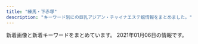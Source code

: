 ```yaml
---
title: "練馬・下赤塚"
description: "キーワード別にの巨乳アジアン・チャイナエステ嬢情報をまとめました。"
---
```


新着画像と新着キーワードをまとめています。
2021年01月06日の情報です。

<DmmAffiliateIns />
<KeywordTable
  shops={
    [
    {
        "name": "\u5348\u5f8c\u306e\u591c",
        "url": "http://mannmaru.xyz/",
        "keywords": {
            "C": 24,
            "D": 16,
            "94": 1,
            "E": 3,
            "86": 17,
            "G": 1
        },
        "station": "\u6210\u5897\u99c5\u5317\u53e3",
        "img_links": [
            "http://mannmaru.xyz/uploads/200930/1-20093009233O42.jpg",
            "http://mannmaru.xyz/style/images/top.png",
            "http://mannmaru.xyz/uploads/201130/1-20113009352G24.jpg",
            "http://mannmaru.xyz/uploads/200908/1-200ZQ304213L.jpg",
            "http://mannmaru.xyz/uploads/201106/1-201106163411121.jpg",
            "http://mannmaru.xyz/uploads/201028/1-20102Q24S0942.jpg",
            "http://mannmaru.xyz/uploads/210105/1-210105124S0643.jpg",
            "http://mannmaru.xyz/style/images/mobile.jpg",
            "http://mannmaru.xyz/uploads/201130/1-20113009354V96.jpg",
            "http://mannmaru.xyz/uploads/201106/1-201106163420503.jpg",
            "http://mannmaru.xyz/uploads/200930/1-200930092325118.jpg",
            "http://mannmaru.xyz/uploads/200808/1-200PQ35300X8.jpg",
            "http://mannmaru.xyz/uploads/201112/1-2011120U32Q21.jpg",
            "http://mannmaru.xyz/uploads/201020/1-2010200TF4347.jpg",
            "http://mannmaru.xyz/style/images/staff_line.png",
            "http://mannmaru.xyz/uploads/201214/1-2012141405532C.jpg",
            "http://mannmaru.xyz/uploads/210105/1-210105124T2148.jpg",
            "http://mannmaru.xyz/style/images/room3.jpg",
            "http://mannmaru.xyz/uploads/201006/1-201006104331a4.jpg",
            "http://mannmaru.xyz/uploads/201111/1-201111132553140.jpg",
            "http://mannmaru.xyz/style/images/girl-z1.jpg",
            "http://mannmaru.xyz/uploads/200908/1-200ZQ30412239.jpg",
            "http://mannmaru.xyz/uploads/200930/1-200930092346129.jpg",
            "http://mannmaru.xyz/uploads/201226/1-20122616061Aa.jpg",
            "http://mannmaru.xyz/style/images/dt.jpg",
            "http://mannmaru.xyz/uploads/200829/1-200R913195W14.jpg",
            "http://mannmaru.xyz/uploads/201020/1-2010200TG3423.jpg",
            "http://mannmaru.xyz/uploads/201214/1-201214140532633.jpg",
            "http://mannmaru.xyz/uploads/201028/1-20102Q24R2Y7.jpg",
            "http://mannmaru.xyz/uploads/201006/1-201006104323245.jpg",
            "http://mannmaru.xyz/uploads/201006/1-201006104306102.jpg",
            "http://mannmaru.xyz/uploads/201020/1-2010200T649248.jpg",
            "http://mannmaru.xyz/uploads/210105/1-210105124QM16.jpg",
            "http://mannmaru.xyz/plus/images/room5.jpg",
            "http://mannmaru.xyz/style/images/bj3.png",
            "http://mannmaru.xyz/uploads/201214/1-201214140544N0.jpg",
            "http://mannmaru.xyz/uploads/201111/1-2011111325441M.jpg",
            "http://mannmaru.xyz/uploads/201026/1-201026095440P8.jpg",
            "http://mannmaru.xyz/uploads/201112/1-2011120U259211.jpg",
            "http://mannmaru.xyz/uploads/201212/1-201212152243942.jpg",
            "http://mannmaru.xyz/uploads/201028/1-20102Q24PXb.jpg",
            "http://mannmaru.xyz/style/images/room2.jpg",
            "http://mannmaru.xyz/style/images/girl-z2.jpg",
            "http://mannmaru.xyz/uploads/201112/1-2011120U33N31.jpg",
            "http://mannmaru.xyz/uploads/201010/1-2010101A4532c.jpg",
            "http://mannmaru.xyz/style/images/end.jpg",
            "http://mannmaru.xyz/uploads/201106/1-2011061633492c.jpg",
            "http://mannmaru.xyz/uploads/200912/1-200912152551K9.jpg",
            "http://mannmaru.xyz/uploads/201130/1-20113009355I62.jpg",
            "http://mannmaru.xyz/uploads/200908/1-200ZQ30400545.jpg",
            "http://mannmaru.xyz/uploads/201111/1-201111132535H6.jpg",
            "http://mannmaru.xyz/style/images/room4.jpg",
            "http://mannmaru.xyz/style/images/room1.jpg"
        ]
    },
    {
        "img_links": [
            "http://tenpo2.iest.info/images/new1.png",
            "http://tenpo2.iest.info/images/room2.jpg",
            "http://tenpo2.iest.info/images/s_pick.png",
            "http://tenpo2.iest.info/images/top.png",
            "http://tenpo2.iest.info/images/room3.jpg",
            "http://tenpo2.iest.info/photos/sites/25/2019/10/2019102807413363.jpg",
            "http://tenpo2.iest.info/images/s_staff.jpg",
            "http://tenpo2.iest.info/photos/sites/25/2019/04/2019042608572293.jpg",
            "http://tenpo2.iest.info/photos/sites/25/2019/07/2019072405051973.jpg",
            "http://tenpo2.iest.info/images/room4.jpg",
            "http://tenpo2.iest.info/images/relax.jpg",
            "http://tenpo2.iest.info/images/s1.jpg",
            "http://tenpo2.iest.info/images/mobile.jpg",
            "http://tenpo2.iest.info/images/s3.jpg",
            "http://tenpo2.iest.info/photos/sites/25/2020/08/2020082020101392.jpg",
            "http://tenpo2.iest.info/images/s_news.png",
            "http://tenpo2.iest.info/images/info.jpg",
            "http://tenpo2.iest.info/photos/sites/25/2019/10/2019102807395780.jpg",
            "http://tenpo2.iest.info/images/room1.jpg",
            "http://tenpo2.iest.info/photos/sites/25/2019/04/2019041206453392.jpg",
            "http://tenpo2.iest.info/photos/sites/25/2019/05/2019052301513957.jpg",
            "http://tenpo2.iest.info/photos/sites/25/2020/08/2020082020111794.jpg",
            "http://tenpo2.iest.info/photos/sites/25/2019/10/2019102807364817.jpg",
            "http://tenpo2.iest.info/photos/sites/25/2019/04/2019042906213045.jpg"
        ],
        "url": "http://tenpo2.iest.info/",
        "keywords": {
            "85": 22,
            "86": 55,
            "C": 11,
            "D": 99,
            "87": 33
        },
        "name": "\u6e29",
        "station": "\u4e0a\u677f\u6a4b\u99c5\u5317\u53e3"
    },
    {
        "img_links": [
            "http://www.seoul.esjp.info/img/change-005.png",
            "http://www.seoul.esjp.info/img/head.png",
            "http://www.seoul.esjp.info/img/nav-005.png",
            "http://www.seoul.esjp.info/files/005.jpg",
            "http://www.seoul.esjp.info/files/006.jpg",
            "http://www.seoul.esjp.info/files/008.jpg",
            "http://www.seoul.esjp.info/files/010.jpg",
            "http://www.seoul.esjp.info/img/main-top01.png",
            "http://www.seoul.esjp.info/img/nav-001.png",
            "http://www.seoul.esjp.info/files/001.jpg",
            "http://www.seoul.esjp.info/img/change-003.png",
            "http://www.seoul.esjp.info/img/nav-003.png",
            "http://www.seoul.esjp.info/img/nav-004.png",
            "http://www.seoul.esjp.info/files/007.jpg",
            "http://www.seoul.esjp.info/img/main-top03.png",
            "http://www.seoul.esjp.info/img/change-002.png",
            "http://www.seoul.esjp.info/files/015.jpg",
            "http://www.seoul.esjp.info/files/012.jpg",
            "http://www.seoul.esjp.info/img/change-004.png",
            "http://www.seoul.esjp.info/files/011.jpg",
            "http://www.seoul.esjp.info/img/recuit.png",
            "http://www.seoul.esjp.info/files/004.jpg",
            "http://www.seoul.esjp.info/img/nav-006.png",
            "http://www.seoul.esjp.info/img/nav-002.png",
            "http://www.seoul.esjp.info/files/003.jpg",
            "http://www.seoul.esjp.info/files/013.jpg",
            "http://www.seoul.esjp.info/img/change-006.png",
            "http://www.seoul.esjp.info/img/foot.png",
            "http://www.seoul.esjp.info/img/change-001.png"
        ],
        "name": "\u7652\u3057\u306e\u90e8\u5c4b",
        "keywords": {
            "D": 4,
            "86": 3,
            "87": 1
        },
        "url": "http://www.seoul.esjp.info/",
        "station": "\u7df4\u99ac\u99c5\u897f\u53e3"
    },
    {
        "img_links": [
            "http://ponfu-massage.work/img/sta43.jpg",
            "http://ponfu-massage.work/img/sta35.jpg",
            "http://ponfu-massage.work/img/sta28.jpg",
            "http://ponfu-massage.work/img/s41.jpg",
            "http://ponfu-massage.work/img/acc5.jpg",
            "http://ponfu-massage.work/img/acc1.jpg",
            "http://ponfu-massage.work/img/st28.jpg",
            "http://ponfu-massage.work/img/st39.jpg",
            "http://ponfu-massage.work/img/botton.jpg",
            "http://ponfu-massage.work/img/sta40.jpg",
            "http://ponfu-massage.work/img/st35.jpg",
            "http://ponfu-massage.work/img/acc10.jpg",
            "http://ponfu-massage.work/img/acc6.jpg",
            "http://ponfu-massage.work/img/s38.jpg",
            "http://ponfu-massage.work/img/s30.jpg",
            "http://ponfu-massage.work/img/sta44.jpg",
            "http://ponfu-massage.work/img/s43.jpg",
            "http://ponfu-massage.work/img/st30.jpg",
            "http://ponfu-massage.work/img/sta41.jpg",
            "http://ponfu-massage.work/img/sta37.jpg",
            "http://ponfu-massage.work/img/sta38.jpg",
            "http://ponfu-massage.work/img/campian.jpg",
            "http://ponfu-massage.work/img/s40.jpg",
            "http://ponfu-massage.work/img/st37.jpg",
            "http://ponfu-massage.work/img/st26.jpg",
            "http://ponfu-massage.work/img/sta26.jpg",
            "http://ponfu-massage.work/img/st18.jpg",
            "http://ponfu-massage.work/img/acc7.jpg",
            "http://ponfu-massage.work/img/st41.jpg",
            "http://ponfu-massage.work/img/sta42.jpg",
            "http://ponfu-massage.work/img/s26.jpg",
            "http://ponfu-massage.work/img/st42.jpg",
            "http://ponfu-massage.work/img/sta39.jpg",
            "http://ponfu-massage.work/img/st40.jpg",
            "http://ponfu-massage.work/img/acc4.jpg",
            "http://ponfu-massage.work/img/st43.jpg",
            "http://ponfu-massage.work/img/acc3.jpg",
            "http://ponfu-massage.work/img/s37.jpg",
            "http://ponfu-massage.work/img/acc2.jpg",
            "http://ponfu-massage.work/img/acc9.jpg",
            "http://ponfu-massage.work/img/s39.jpg",
            "http://ponfu-massage.work/img/s42.jpg",
            "http://ponfu-massage.work/img/sta30.jpg",
            "http://ponfu-massage.work/img/s44.jpg",
            "http://ponfu-massage.work/img/st38.jpg",
            "http://ponfu-massage.work/img/st44.jpg",
            "http://ponfu-massage.work/img/acc8.jpg"
        ],
        "name": "\u30dd\u30f3\u30d5\u30fc",
        "url": "http://ponfu-massage.work/",
        "keywords": {
            "85": 3,
            "C": 22,
            "84": 1,
            "D": 11,
            "89": 1,
            "88": 4,
            "87": 4,
            "F": 1
        },
        "station": "\u7df4\u99ac\u99c5\u897f\u53e3"
    },
    {
        "url": "http://himawari.est-u.com/",
        "img_links": [
            "http://himawari.est-u.com/staff/izumi.jpg",
            "http://himawari.est-u.com/images/index_08.jpg",
            "http://himawari.est-u.com/images/therpist.jpg",
            "http://himawari.est-u.com/images/down.jpg",
            "http://himawari.est-u.com/staff/asuka.jpg",
            "http://himawari.est-u.com/images/index_02.jpg",
            "http://himawari.est-u.com/staff/umi.jpg",
            "http://himawari.est-u.com/images/index_04.jpg",
            "http://himawari.est-u.com/images/a1.jpg",
            "http://himawari.est-u.com/images/a2.jpg",
            "http://himawari.est-u.com/images/index_10.jpg",
            "http://himawari.est-u.com/staff/miyuki.jpg",
            "http://himawari.est-u.com/staff/nami.jpg",
            "http://himawari.est-u.com/images/index2_08.jpg",
            "http://himawari.est-u.com/staff/yuki.jpg",
            "http://himawari.est-u.com/staff/sakura.jpg",
            "http://himawari.est-u.com/staff/eri.jpg"
        ],
        "name": "\u3072\u307e\u308f\u308a",
        "station": "\u7df4\u99ac\u99c5\u5357\u53e3",
        "keywords": {
            "C": 7
        }
    },
    {
        "name": "\u697d\u3005",
        "img_links": [],
        "keywords": {},
        "url": "https://1270791003.wixsite.com/mysite/",
        "station": "\u65b0\u685c\u53f0\u99c5"
    },
    {
        "url": "http://anzu.abnavi.info/",
        "name": "\u59eb",
        "station": "\u6210\u5897\u99c5",
        "keywords": {
            "D": 7,
            "86": 2,
            "87": 3,
            "E": 2,
            "85": 3,
            "83": 1,
            "C": 16
        },
        "img_links": [
            "http://anzu.abnavi.info/images/news_bj3.jpg",
            "http://anzu.abnavi.info/images/room1.jpg",
            "http://anzu.abnavi.info/images/mobile.jpg",
            "http://anzu.abnavi.info/images/top.jpg",
            "http://anzu.abnavi.info/photos/sites/35/2020/10/2020103007061436.jpg",
            "http://anzu.abnavi.info/photos/sites/35/2020/10/2020103006583042.jpg",
            "http://anzu.abnavi.info/photos/sites/35/2020/11/2020111105580517.jpg",
            "http://anzu.abnavi.info/images/s_news.png",
            "http://anzu.abnavi.info/photos/sites/35/2020/10/2020103006583256.jpg",
            "http://anzu.abnavi.info/images/nbj3.jpg",
            "http://anzu.abnavi.info/images/s_staff.jpg",
            "http://anzu.abnavi.info/photos/sites/35/2020/10/2020103006583225.jpg",
            "http://anzu.abnavi.info/images/room4.jpg",
            "http://anzu.abnavi.info/images/end.png",
            "http://anzu.abnavi.info/photos/sites/35/2020/11/2020111701471573.jpg",
            "http://anzu.abnavi.info/photos/sites/35/2020/11/2020110503074787.jpg",
            "http://anzu.abnavi.info/photos/sites/35/2020/10/2020103006583191.jpg",
            "http://anzu.abnavi.info/images/room2.jpg",
            "http://anzu.abnavi.info/images/nbj1.jpg",
            "http://anzu.abnavi.info/photos/sites/35/2020/11/2020110503074285.jpg",
            "http://anzu.abnavi.info/photos/sites/35/2020/11/2020111701471610.jpg",
            "http://anzu.abnavi.info/images/room3.jpg"
        ]
    },
    {
        "img_links": [
            "http://midori-massage.work/img/ss57.jpg",
            "http://midori-massage.work/img/st49.jpg",
            "http://midori-massage.work/img/ss20.jpg",
            "http://midori-massage.work/img/s57.png",
            "http://midori-massage.work/img/ss5.jpg",
            "http://midori-massage.work/img/st53.jpg",
            "http://midori-massage.work/img/ss4.jpg",
            "http://midori-massage.work/img/a3.jpg",
            "http://midori-massage.work/img/ss48.jpg",
            "http://midori-massage.work/img/a1.jpg",
            "http://midori-massage.work/img/ss36.jpg",
            "http://midori-massage.work/img/ss35.jpg",
            "http://midori-massage.work/img/ss31.jpg",
            "http://midori-massage.work/img/ss37.jpg",
            "http://midori-massage.work/img/ss46.jpg",
            "http://midori-massage.work/img/ss52.jpg",
            "http://midori-massage.work/img/s47.png",
            "http://midori-massage.work/img/ss39.jpg",
            "http://midori-massage.work/img/ss40.jpg",
            "http://midori-massage.work/img/st50.jpg",
            "http://midori-massage.work/img/ss44.jpg",
            "http://midori-massage.work/img/st056.jpg",
            "http://midori-massage.work/img/ss28.jpg",
            "http://midori-massage.work/img/ss43.jpg",
            "http://midori-massage.work/img/ss33.jpg",
            "http://midori-massage.work/img/ss18.jpg",
            "http://midori-massage.work/img/s56.png",
            "http://midori-massage.work/img/mo.png",
            "http://midori-massage.work/img/ss15.jpg",
            "http://midori-massage.work/img/ss49.jpg",
            "http://midori-massage.work/img/ss30.jpg",
            "http://midori-massage.work/img/st52.jpg",
            "http://midori-massage.work/img/ss47.jpg",
            "http://midori-massage.work/img/ss1.jpg",
            "http://midori-massage.work/img/ss34.jpg",
            "http://midori-massage.work/img/ss42.jpg",
            "http://midori-massage.work/img/s50.png",
            "http://midori-massage.work/img/ss3.jpg",
            "http://midori-massage.work/img/fla-2.jpg",
            "http://midori-massage.work/img/ss24.jpg",
            "http://midori-massage.work/img/ss45.jpg",
            "http://midori-massage.work/img/st54.jpg",
            "http://midori-massage.work/img/ss53.jpg",
            "http://midori-massage.work/img/ss14.jpg",
            "http://midori-massage.work/img/ss54.jpg",
            "http://midori-massage.work/img/ss51.jpg",
            "http://midori-massage.work/img/ss13.jpg",
            "http://midori-massage.work/img/ss2.jpg",
            "http://midori-massage.work/img/ss10.jpg",
            "http://midori-massage.work/img/s54.png",
            "http://midori-massage.work/img/st55.jpg",
            "http://midori-massage.work/img/ss26.jpg",
            "http://midori-massage.work/img/ss21.jpg",
            "http://midori-massage.work/img/ss23.jpg",
            "http://midori-massage.work/img/ss25.jpg",
            "http://midori-massage.work/img/ss56.jpg",
            "http://midori-massage.work/img/botton.jpg",
            "http://midori-massage.work/img/ss19.jpg",
            "http://midori-massage.work/img/s55.png",
            "http://midori-massage.work/img/ss55.jpg",
            "http://midori-massage.work/img/ss7.jpg",
            "http://midori-massage.work/img/s53.png",
            "http://midori-massage.work/img/ss8.jpg",
            "http://midori-massage.work/img/ss50.jpg",
            "http://midori-massage.work/img/s52.png",
            "http://midori-massage.work/img/ss9.jpg",
            "http://midori-massage.work/img/ss22.jpg",
            "http://midori-massage.work/img/ss32.jpg",
            "http://midori-massage.work/img/ss6.jpg",
            "http://midori-massage.work/img/s49.png",
            "http://midori-massage.work/img/ss17.jpg",
            "http://midori-massage.work/img/ss12.jpg",
            "http://midori-massage.work/img/st56.jpg",
            "http://midori-massage.work/img/st57.jpg",
            "http://midori-massage.work/img/fla-1.jpg",
            "http://midori-massage.work/img/st47.jpg",
            "http://midori-massage.work/img/ss38.jpg",
            "http://midori-massage.work/img/ss29.jpg",
            "http://midori-massage.work/img/a2.jpg",
            "http://midori-massage.work/img/ss16.jpg",
            "http://midori-massage.work/img/ss41.jpg"
        ],
        "station": "\u8981\u753a\u99c55\u756a\u51fa\u53e3",
        "url": "http://midori-massage.work/",
        "keywords": {
            "87": 5,
            "D": 2,
            "89": 1,
            "E": 5,
            "88": 3,
            "C": 16,
            "F": 2
        },
        "name": "\u7dd1"
    },
    {
        "url": "http://c-sakura.work/",
        "name": "\u9577\u4e45*\u3061\u3087\u3046\u304d\u3085\u3046",
        "keywords": {},
        "station": "\u4e0b\u8d64\u585a\u99c5\u5317\u53e3",
        "img_links": [
            "http://c-sakura.work/img/ami1.jpg",
            "http://c-sakura.work/images/tel.jpg",
            "http://c-sakura.work/images/mobile.jpg",
            "http://c-sakura.work/images/int1.png",
            "http://c-sakura.work/images/info.png",
            "http://c-sakura.work/images/int2.png",
            "http://c-sakura.work/images/sys1.png",
            "http://c-sakura.work/img/yuyu1.jpg",
            "http://c-sakura.work/img/yuri1.jpg",
            "http://c-sakura.work/images/3.jpg",
            "http://c-sakura.work/images/head.jpg",
            "http://c-sakura.work/images/news.png",
            "http://c-sakura.work/images/staff_t.jpg",
            "http://c-sakura.work/images/interior_t.jpg",
            "http://c-sakura.work/images/1.jpg",
            "http://c-sakura.work/images/2.jpg",
            "http://c-sakura.work/images/sisu.png"
        ]
    },
    {
        "name": "\u30b7\u30a8\u30b9\u30bf",
        "url": "http://siesta.ests.jp/",
        "station": "\u5927\u6cc9\u5b66\u5712\u99c5\u5317\u53e3",
        "keywords": {
            "85": 8,
            "88": 4,
            "D": 12
        },
        "img_links": [
            "http://siesta.ests.jp/images/acc2.jpg",
            "http://siesta.ests.jp/images/top.png",
            "http://siesta.ests.jp/images/acc4.jpg",
            "http://siesta.ests.jp/images/info.jpg",
            "http://siesta.ests.jp/images/news.jpg",
            "http://siesta.ests.jp/images/acc1.jpg",
            "http://siesta.ests.jp/images/acc3.jpg",
            "http://siesta.ests.jp/images/pick.jpg",
            "http://siesta.ests.jp/photos/sites/39/2020/12/202012231257068.jpg",
            "http://siesta.ests.jp/images/s-recriut.jpg",
            "http://siesta.ests.jp/images/s-staff.jpg",
            "http://siesta.ests.jp/photos/sites/39/2021/01/2021010314234247.jpg",
            "http://siesta.ests.jp/images/mobile1.jpg",
            "http://siesta.ests.jp/photos/sites/39/2020/12/2020122312570515.jpg",
            "http://siesta.ests.jp/photos/sites/39/2020/12/2020122312570854.jpg",
            "http://siesta.ests.jp/images/mobile.jpg"
        ]
    },
    {
        "img_links": [
            "http://es-nerima.biz/wp-content/uploads/2016/10/gallery7.jpg",
            "http://es-nerima.biz/wp-content/themes/template-salon2/images/gallery3.jpg",
            "http://es-nerima.biz/wp-content/uploads/2016/10/g3-250x330.jpg",
            "http://es-nerima.biz/wp-content/themes/template-salon2/images/massage-de_88_31.jpg",
            "http://es-nerima.biz/wp-content/themes/template-salon2/images/gallery1.jpg",
            "http://es-nerima.biz/wp-content/uploads/2016/10/g6-250x330.jpg",
            "http://es-nerima.biz/wp-content/uploads/2016/10/camp-bnr.jpg",
            "http://es-nerima.biz/wp-content/uploads/2016/10/eri.jpg",
            "http://cdn.dino-es.com/images/logo/88x31DinoEs.png",
            "http://es-nerima.biz/wp-content/uploads/2016/10/mika-250x330.jpg",
            "http://es-nerima.biz/wp-content/uploads/2016/10/g1-250x330.jpg",
            "http://es-nerima.biz/wp-content/themes/template-salon2/images/gallery-ttl.png",
            "http://es-nerima.biz/wp-content/uploads/2016/10/gallery8-600x600.jpg",
            "http://es-nerima.biz/wp-content/uploads/2016/10/g4.jpg",
            "http://es-nerima.biz/wp-content/uploads/2016/10/g6.jpg",
            "http://es-nerima.biz/wp-content/uploads/2016/10/mika.jpg",
            "http://es-nerima.biz/wp-content/themes/template-salon2/images/pickup-frame.png",
            "http://es-nerima.biz/wp-content/themes/template-salon2/images/gallery2.jpg",
            "http://es-nerima.biz/wp-content/themes/template-salon2/images/gallery4.jpg",
            "http://es-nerima.biz/wp-content/themes/template-salon2/images/tel.png",
            "http://es-nerima.biz/wp-content/themes/template-salon2/images/pickup-ttl.png",
            "http://es-nerima.biz/wp-content/themes/template-salon2/images/news-ttl.png",
            "http://es-nerima.biz/wp-content/uploads/2016/10/g5-250x330.jpg",
            "http://es-nerima.biz/wp-content/themes/template-salon2/images/slider1.jpg",
            "http://es-nerima.biz/wp-content/uploads/2016/10/gallery5.jpg",
            "http://es-nerima.biz/wp-content/themes/template-salon2/images/camp-bnr.jpg",
            "http://es-nerima.biz/wp-content/uploads/2016/10/gallery1.jpg",
            "http://es-nerima.biz/wp-content/uploads/2016/10/gallery8.jpg",
            "http://es-nerima.biz/wp-content/uploads/2016/10/g3.jpg",
            "http://es-nerima.biz/wp-content/uploads/2016/10/girl-1.jpg",
            "http://es-nerima.biz/wp-content/uploads/2016/10/girl-1-250x330.jpg",
            "http://es-nerima.biz/wp-content/uploads/2016/10/eri-250x330.jpg",
            "http://es-nerima.biz/wp-content/themes/template-salon2/images/newface-ttl.png",
            "http://es-nerima.biz/wp-content/uploads/2016/10/g1.jpg",
            "http://es-nerima.biz/wp-content/uploads/2016/10/g5.jpg",
            "http://es-nerima.biz/wp-content/uploads/2016/10/gallery3.jpg",
            "http://es-nerima.biz/wp-content/uploads/2016/10/gallery2.jpg",
            "http://es-nerima.biz/wp-content/themes/template-salon2/images/magazine.jpg",
            "http://es-nerima.biz/wp-content/uploads/2016/10/g4-250x330.jpg",
            "http://es-nerima.biz/wp-content/uploads/2016/10/gallery6.jpg"
        ],
        "station": "\u7df4\u99ac\u99c5\u5317\u53e3",
        "name": "\u3046\u3089\u3089",
        "url": "http://es-nerima.biz/",
        "keywords": {}
    },
    {
        "station": "\u6771\u6b66\u7df4\u99ac\u99c5\u5317\u53e3",
        "img_links": [
            "http://nymphe-est.biz/images/tit2.jpg",
            "http://nymphe-est.biz/images/spt.png",
            "http://nymphe-est.biz/images/tm.jpg",
            "http://nymphe-est.biz/images/cg02.jpg",
            "http://nymphe-est.biz/images/m1.png",
            "http://nymphe-est.biz/images/tit4.jpg",
            "http://nymphe-est.biz/images/fla.jpg",
            "http://nymphe-est.biz/images/m3.png",
            "http://nymphe-est.biz/images/tit3.jpg",
            "http://nymphe-est.biz/images/m5.png",
            "http://nymphe-est.biz/images/bur.jpg",
            "http://nymphe-est.biz/images/stat.jpg",
            "http://nymphe-est.biz/images/cg01.jpg",
            "http://nymphe-est.biz/images/m4.png",
            "http://nymphe-est.biz/images/stal.jpg",
            "http://nymphe-est.biz/images/no.png",
            "http://nymphe-est.biz/images/tit5.jpg",
            "http://nymphe-est.biz/images/top.png",
            "http://nymphe-est.biz/images/m6.png",
            "http://nymphe-est.biz/images/cg03.jpg",
            "http://nymphe-est.biz/images/accl.jpg",
            "http://nymphe-est.biz/images/m2.png",
            "http://nymphe-est.biz/images/bul.jpg",
            "http://nymphe-est.biz/images/tit6.jpg"
        ],
        "name": "\u59eb\u306e\u3086\u3073\u3055\u304d",
        "keywords": {
            "E": 1,
            "D": 2
        },
        "url": "http://nymphe-est.biz/"
    },
    {
        "url": "http://koukoku.xyz/garden/",
        "station": "\u7df4\u99ac\u99c5",
        "name": "\u591c\u306e\u30ac\u30fc\u30c7\u30f3",
        "keywords": {
            "92": 2,
            "F": 1,
            "C": 1,
            "89": 2,
            "85": 1,
            "87": 1,
            "D": 3,
            "E": 1
        },
        "img_links": [
            "http://koukoku.xyz/garden/css/top04.jpg",
            "http://koukoku.xyz/garden/css/staff/staff001.jpg",
            "http://koukoku.xyz/garden/css/staff/staff06.jpg",
            "http://koukoku.xyz/garden/css/staff/staff003.jpg",
            "http://koukoku.xyz/garden/css/right.jpg",
            "http://koukoku.xyz/garden/css/staff001.jpg",
            "http://koukoku.xyz/garden/css/staff/staff05.jpg",
            "http://koukoku.xyz/garden/css/nav/nav06.png",
            "http://koukoku.xyz/garden/css/staff/staff002.jpg",
            "http://koukoku.xyz/garden/css/nav/nav04.png",
            "http://koukoku.xyz/garden/css/staff/staff05-b.jpg",
            "http://koukoku.xyz/garden/css/top01.jpg",
            "http://koukoku.xyz/garden/css/staff/staff004.jpg",
            "http://koukoku.xyz/garden/css/nav/nav03.png",
            "http://koukoku.xyz/garden/css/staff06.jpg",
            "http://koukoku.xyz/garden/css/nav/nav05.png",
            "http://koukoku.xyz/garden/css/tel.png",
            "http://koukoku.xyz/garden/css/nav/nav02.png",
            "http://koukoku.xyz/garden/css/nav/nav01.png",
            "http://koukoku.xyz/garden/css/staff05.jpg",
            "http://koukoku.xyz/garden/css/staff0002.jpg",
            "http://koukoku.xyz/garden/css/left.jpg"
        ]
    },
    {
        "station": "\u7df4\u99ac\u99c5",
        "name": "\u7518\u3048\u3093\u574a",
        "keywords": {
            "87": 1,
            "89": 3,
            "C": 1,
            "D": 1
        },
        "img_links": [
            "http://amaen.rankuens.com/css/nav/nav02.png",
            "http://amaen.rankuens.com/css/nav/nav01.png",
            "http://amaen.rankuens.com/css/top04.jpg",
            "http://amaen.rankuens.com/css/left.png",
            "http://amaen.rankuens.com/css/staff/staff-002.jpg",
            "http://amaen.rankuens.com/css/nav/nav06.png",
            "http://amaen.rankuens.com/css/staff/staff-001.jpg",
            "http://amaen.rankuens.com/css/right.png",
            "http://amaen.rankuens.com/css/staff/staff-03.jpg",
            "http://amaen.rankuens.com/css/nav/nav03.png",
            "http://amaen.rankuens.com/css/head.jpg",
            "http://amaen.rankuens.com/css/top01.jpg",
            "http://amaen.rankuens.com/css/nav/nav04.png",
            "http://amaen.rankuens.com/css/staff/naiyo01.png",
            "http://amaen.rankuens.com/css/staff/naiyo02.png",
            "http://amaen.rankuens.com/css/staff/staff-04.jpg",
            "http://amaen.rankuens.com/css/nav/nav05.png",
            "http://amaen.rankuens.com/css/top02.jpg"
        ],
        "url": "http://amaen.rankuens.com/"
    },
    {
        "keywords": {
            "88": 22,
            "85": 22,
            "F": 11,
            "87": 11,
            "86": 22,
            "E": 33,
            "D": 66
        },
        "url": "http://margaret.ests.jp/",
        "station": "\u685c\u53f0\u99c5\u5317\u53e3",
        "img_links": [
            "http://margaret.ests.jp/images/room3.jpg",
            "http://margaret.ests.jp/photos/sites/29/2020/08/2020080615352994.jpeg",
            "http://margaret.ests.jp/images/s_pick.jpg",
            "http://margaret.ests.jp/images/s_service.png",
            "http://margaret.ests.jp/images/service1.jpg",
            "http://margaret.ests.jp/photos/sites/29/2020/04/202004102157462.jpeg",
            "http://margaret.ests.jp/images/room2.jpg",
            "http://margaret.ests.jp/images/service2.jpg",
            "http://margaret.ests.jp/images/service3.jpg",
            "http://margaret.ests.jp/images/s_staff.png",
            "http://margaret.ests.jp/photos/sites/29/2020/05/202005281752578.jpg",
            "http://margaret.ests.jp/photos/sites/29/2020/06/202006301829174.jpeg",
            "http://margaret.ests.jp/images/service4.jpg",
            "http://margaret.ests.jp/photos/sites/29/2020/06/2020062814010219.jpeg",
            "http://margaret.ests.jp/images/room4.jpg",
            "http://margaret.ests.jp/images/room1.jpg",
            "http://margaret.ests.jp/images/info.jpg",
            "http://margaret.ests.jp/photos/sites/29/2020/08/2020082222274080.jpeg",
            "http://margaret.ests.jp/photos/sites/29/2020/04/2020040205541033.jpg",
            "http://margaret.ests.jp/photos/sites/29/2020/04/202004081414540.jpg",
            "http://margaret.ests.jp/photos/sites/29/2020/04/2020041014190824.jpg",
            "http://margaret.ests.jp/photos/sites/29/2020/03/2020032709162529.jpg",
            "http://margaret.ests.jp/images/s_news.jpg",
            "http://margaret.ests.jp/images/top.jpg",
            "http://margaret.ests.jp/images/mobile.jpg"
        ],
        "name": "\u30de\u30fc\u30ac\u30ec\u30c3\u30c8"
    },
    {
        "img_links": [
            "http://www.es-kou.link/images/head.jpg",
            "http://www.es-kou.link/images/staff_t.jpg",
            "http://www.es-kou.link/images/int1.png",
            "http://www.es-kou.link/images/b1.jpg",
            "http://www.es-kou.link/images/interior_t.jpg",
            "http://www.es-kou.link/img/mimi1.jpg",
            "http://www.es-kou.link/images/2.jpg",
            "http://www.es-kou.link/images/int2.png",
            "http://www.es-kou.link/images/info.png",
            "http://www.es-kou.link/img/satomi1.jpg",
            "http://www.es-kou.link/images/s1.png",
            "http://www.es-kou.link/images/sys1.jpg",
            "http://www.es-kou.link/images/sys2.jpg",
            "http://www.es-kou.link/images/mobile.jpg",
            "http://www.es-kou.link/images/news.jpg",
            "http://www.es-kou.link/images/1.jpg",
            "http://www.es-kou.link/images/sys3.png",
            "http://www.es-kou.link/images/3.jpg",
            "http://www.es-kou.link/img/nana1.jpg",
            "http://www.es-kou.link/images/b2.jpg"
        ],
        "keywords": {},
        "name": "\u7d05\u6708",
        "station": "\u4e0b\u8d64\u585a\u99c5\u5317\u53e3",
        "url": "http://www.es-kou.link/"
    },
    {
        "img_links": [
            "http://www.e-rakuraku.info/images/top.jpg",
            "http://www.e-rakuraku.info/images/g2.jpg",
            "http://www.e-rakuraku.info/images/nei_03.jpg",
            "http://www.e-rakuraku.info/images/tite-staff.png",
            "http://www.e-rakuraku.info/images/tite-gallery.png",
            "http://www.e-rakuraku.info/images/s2.png",
            "http://www.e-rakuraku.info/images/s1.png",
            "http://www.e-rakuraku.info/images/g3.jpg",
            "http://www.e-rakuraku.info/images/newfacet.png",
            "http://www.e-rakuraku.info/images/tel.png",
            "http://www.e-rakuraku.info/images/g0.jpg",
            "http://www.e-rakuraku.info/images/newt.png",
            "http://www.e-rakuraku.info/images/huiyuan.png",
            "http://www.e-rakuraku.info/images/sr.png",
            "http://www.e-rakuraku.info/images/g5.jpg",
            "http://www.e-rakuraku.info/images/g1.jpg",
            "http://www.e-rakuraku.info/images/g4.jpg",
            "http://www.e-rakuraku.info/images/mobile.png"
        ],
        "url": "http://www.e-rakuraku.info/",
        "keywords": {
            "C": 13
        },
        "station": "\u4e2d\u6751\u6a4b\u99c5",
        "name": "\u697d\u697d"
    },
    {
        "url": "http://www.nerima-rose.com/",
        "name": "ROSE",
        "station": "\u7df4\u99ac\u99c5\u5357\u53e3",
        "keywords": {
            "C": 8
        },
        "img_links": [
            "http://www.nerima-rose.com/images/index-rosa_04.jpg",
            "http://www.nerima-rose.com/images/index-rosa_02.jpg",
            "http://www.nerima-rose.com/images/rosa-pindao_07.jpg",
            "http://www.nerima-rose.com/images/aroma/r1.jpg",
            "http://www.nerima-rose.com/cgi-bin/topics/img/16-1.jpg",
            "http://www.nerima-rose.com/images/rosa-sys_04.jpg",
            "http://www.nerima-rose.com/images/images/sys2018_06.jpg",
            "http://www.nerima-rose.com/images/aroma/r3.jpg",
            "http://www.nerima-rose.com/images/index-rosa_09.jpg",
            "http://www.nerima-rose.com/images/rosa-sys_09a.jpg",
            "http://www.nerima-rose.com/images/staff/16/misaki2.jpg",
            "http://www.nerima-rose.com/images/staff/17/riri.jpg",
            "http://www.nerima-rose.com/images/shop/3/sh1.jpg",
            "http://www.nerima-rose.com/images/shop/4/s1.jpg",
            "http://www.nerima-rose.com/images/images/sys2018_03.jpg",
            "http://www.nerima-rose.com/images/staff/16/aya2.jpg",
            "http://www.nerima-rose.com/images/nav/nav-rec.jpg",
            "http://www.nerima-rose.com/images/staff/17/2/ena.jpg",
            "http://www.nerima-rose.com/images/sys3.jpg",
            "http://www.nerima-rose.com/images/aroma/r2.jpg",
            "http://www.nerima-rose.com/images/staff/16/kaori2.jpg",
            "http://www.nerima-rose.com/images/rosa-pindao_09.jpg",
            "http://www.nerima-rose.com/images/nav/nav-acc.jpg",
            "http://www.nerima-rose.com/images/staff/17/2/kina.jpg",
            "http://www.nerima-rose.com/images/shop/h1.jpg",
            "http://www.nerima-rose.com/images/shop/11.jpg",
            "http://www.nerima-rose.com/images/staff/17/2/nana.png"
        ]
    },
    {
        "url": "http://lachesis.este88.com/",
        "station": "\u5927\u6cc9\u5b66\u5712\u99c5",
        "keywords": {
            "84": 1,
            "93": 1,
            "94": 1,
            "86": 2,
            "D": 4,
            "F": 4,
            "87": 1,
            "G": 2,
            "C": 5,
            "91": 2,
            "95": 1,
            "80": 2,
            "83": 2,
            "88": 2
        },
        "img_links": [
            "https://lachesis.este88.com/gals/arisa1.jpg",
            "http://lachesis.este88.com/gals/mao1.jpg",
            "http://lachesis.este88.com/gals/tumugi2.jpg",
            "https://lachesis.este88.com/gals/miho1.jpg",
            "https://lachesis.este88.com/gals/narumi1.jpg",
            "https://lachesis.este88.com/gals/minami1.jpg",
            "https://lachesis.este88.com/gals/itika1.jpg",
            "http://lachesis.este88.com/gals/aoi1.jpg",
            "https://lachesis.este88.com/gals/maria1.jpg",
            "http://lachesis.este88.com/gals/narumi1.jpg",
            "http://lachesis.este88.com/gals/rinnka1.jpg",
            "http://lachesis.este88.com/gals/asuka1.jpg",
            "http://lachesis.este88.com/gals/tumugi3.jpg",
            "http://lachesis.este88.com/gals/sayaka1.jpg",
            "http://lachesis.este88.com/images/info5.jpg",
            "http://lachesis.este88.com/gals/amina2.jpg",
            "http://lachesis.este88.com/gals/asuka2.jpg",
            "http://lachesis.este88.com/gals/arisa3.jpg",
            "https://lachesis.este88.com/gals/tumugi1.jpg",
            "https://lachesis.este88.com/gals/rinnka1.jpg",
            "http://lachesis.este88.com/gals/miho1.jpg",
            "http://lachesis.este88.com/gals/arisa2.jpg",
            "http://lachesis.este88.com/images/bg_header.jpg",
            "http://lachesis.este88.com/gals/yuu1.jpg",
            "http://lachesis.este88.com/gals/narumi2.jpg",
            "http://lachesis.este88.com/gals/sayaka3.jpg",
            "http://lachesis.este88.com/gals/amina3.jpg",
            "http://lachesis.este88.com/images/bg_header3.jpg",
            "http://lachesis.este88.com/gals/maria1.jpg",
            "http://lachesis.este88.com/gals/miku1.jpg",
            "http://lachesis.este88.com/gals/narumi4.jpg",
            "http://lachesis.este88.com/images/line.jpg",
            "http://lachesis.este88.com/gals/tumugi1.jpg",
            "http://lachesis.este88.com/gals/narumi3.jpg",
            "http://lachesis.este88.com/gals/sayaka2.jpg",
            "https://lachesis.este88.com/gals/aoi1.jpg",
            "http://lachesis.este88.com/gals/yuu4.jpg",
            "http://lachesis.este88.com/gals/rinnka3.jpg",
            "http://lachesis.este88.com/gals/arisa1.jpg",
            "http://lachesis.este88.com/gals/aoi2.jpg",
            "http://lachesis.este88.com/gals/itika3.jpg",
            "http://lachesis.este88.com/gals/yuu2.jpg",
            "http://lachesis.este88.com/gals/itika2.jpg",
            "https://lachesis.este88.com/gals/mao1.jpg",
            "http://lachesis.este88.com/gals/miho2.jpg",
            "http://lachesis.este88.com/gals/minami1.jpg",
            "https://lachesis.este88.com/gals/asuka1.jpg",
            "http://lachesis.este88.com/gals/aoi3.jpg",
            "http://momipara.jp/img/link/momi234.jpg",
            "https://lachesis.este88.com/gals/amina1.jpg",
            "https://lachesis.este88.com/images/bg_header3.jpg",
            "http://lachesis.este88.com/gals/rinnka2.jpg",
            "https://lachesis.este88.com/gals/yuu1.jpg",
            "http://lachesis.este88.com/gals/minami2.jpg",
            "http://lachesis.este88.com/gals/yuu3.jpg",
            "https://lachesis.este88.com/images/bg_header.jpg",
            "http://lachesis.este88.com/gals/miku2.jpg",
            "http://lachesis.este88.com/gals/amina1.jpg",
            "http://lachesis.este88.com/gals/miku3.jpg",
            "http://lachesis.este88.com/images/sysh3bar.png",
            "https://lachesis.este88.com/images/sysh3bar.png",
            "https://lachesis.este88.com/gals/miku1.jpg",
            "http://lachesis.este88.com/gals/miho3.jpg",
            "https://lachesis.este88.com/images/line.jpg",
            "https://lachesis.este88.com/gals/sayaka1.jpg",
            "http://lachesis.este88.com/gals/rinnka4.jpg",
            "http://lachesis.este88.com/gals/mao2.jpg",
            "http://lachesis.este88.com/gals/itika1.jpg",
            "https://lachesis.este88.com/images/info5.jpg"
        ],
        "name": "\u30e9\u30b1\u30b7\u30b9\u5927\u6cc9\u5b66\u5712"
    },
    {
        "station": "\u4e0a\u677f\u6a4b\u99c5\u5317\u53e3",
        "img_links": [
            "http://www.relaxes.info/up/uploads/2017071800271212.jpg",
            "http://www.relaxes.info/up/uploads/20201028211704mm.jpg",
            "http://www.relaxes.info/images/ttl_price.png",
            "http://www.relaxes.info/images/ttl_staff.png",
            "http://www.relaxes.info/images/t2.png",
            "http://www.relaxes.info/images/header_bg.png",
            "http://www.relaxes.info/up/uploads/20180315212810me.jpg",
            "http://www.relaxes.info/images/s1.png",
            "http://www.relaxes.info/images/info.jpg",
            "http://www.relaxes.info/images/t1.png",
            "http://www.relaxes.info/images/rec.png",
            "http://www.relaxes.info/images/price.jpg",
            "http://www.relaxes.info/images/ttl_qj.png"
        ],
        "url": "http://www.relaxes.info/",
        "name": "\u8776",
        "keywords": {}
    },
    {
        "name": "\u30ad\u30e9\u30ad\u30e9",
        "keywords": {
            "E": 5,
            "C": 17,
            "87": 3,
            "89": 2,
            "F": 3,
            "86": 4,
            "D": 1,
            "88": 1
        },
        "station": "\u7df4\u99ac\u99c5\u897f\u53e3",
        "img_links": [
            "http://binrou.net/img/s117.jpg",
            "http://binrou.net/i/img/sta115.jpg",
            "http://binrou.net/i/img/sta111.jpg",
            "http://binrou.net/i/img/sta105.jpg",
            "http://binrou.net/img/sta112.jpg",
            "http://binrou.net/img/st116.jpg",
            "http://binrou.net/img/sta109.jpg",
            "http://binrou.net/img/sta107.jpg",
            "http://binrou.net/img/s114.jpg",
            "http://binrou.net/img/st114.jpg",
            "http://binrou.net/img/st108.jpg",
            "http://binrou.net/i/img/st111.jpg",
            "http://binrou.net/img/s109.jpg",
            "http://binrou.net/i/img/sta94.jpg",
            "http://binrou.net/i/img/sta104.jpg",
            "http://binrou.net/img/s115.jpg",
            "http://binrou.net/i/img/st115.jpg",
            "http://binrou.net/i/img/r1.jpg",
            "http://binrou.net/img/botton.jpg",
            "http://binrou.net/img/sta114.jpg",
            "http://binrou.net/img/fla.jpg",
            "http://binrou.net/img/sta111.jpg",
            "http://binrou.net/i/img/sta92.jpg",
            "http://binrou.net/img/pickup20.jpg",
            "http://binrou.net/img/s108.jpg",
            "http://binrou.net/img/st115.jpg",
            "http://binrou.net/i/img/r3.jpg",
            "http://binrou.net/img/st112.jpg",
            "http://binrou.net/img/acc.jpg",
            "http://binrou.net/i/img/r4.jpg",
            "http://binrou.net/i/img/sta108.jpg",
            "http://binrou.net/i/img/sta117.jpg",
            "http://binrou.net/img/mo.png",
            "http://binrou.net/i/img/sta114.jpg",
            "http://binrou.net/i/img/sta112.jpg",
            "http://binrou.net/img/st111.jpg",
            "http://binrou.net/img/sta117.jpg",
            "http://binrou.net/i/img/sta89.jpg",
            "http://binrou.net/img/sta115.jpg",
            "http://binrou.net/i/img/sta80.jpg",
            "http://binrou.net/img/sta108.jpg",
            "http://binrou.net/img/s111.jpg",
            "http://binrou.net/img/st109.jpg",
            "http://binrou.net/img/st117.jpg",
            "http://binrou.net/img/s112.jpg",
            "http://binrou.net/i/img/acc.jpg",
            "http://binrou.net/img/st107.jpg",
            "http://binrou.net/img/sta116.jpg",
            "http://binrou.net/i/img/sta100.jpg",
            "http://binrou.net/i/img/sta97.jpg",
            "http://binrou.net/i/img/sta88.jpg",
            "http://binrou.net/i/img/sta98.jpg",
            "http://binrou.net/img/s116.jpg",
            "http://binrou.net/i/img/sta116.jpg",
            "http://binrou.net/i/img/sta109.jpg",
            "http://binrou.net/i/img/r2.jpg"
        ],
        "url": "http://binrou.net/"
    },
    {
        "name": "AROMA PLAZA \u30a2\u30ed\u30de\u30d7\u30e9\u30b6",
        "keywords": {
            "C": 4,
            "E": 6,
            "D": 10
        },
        "station": "\u77f3\u795e\u4e95\u516c\u5712\u99c5\u5357\u53e3",
        "img_links": [
            "http://aroma-p.info/wp/wp-content/themes/Butterfly2_ver_1_3/images/room/3.jpg",
            "http://aroma-p.info/wp/wp-content/uploads/2019/01/hsiaojilakla.jpg",
            "http://aroma-p.info/wp/wp-content/themes/Butterfly2_ver_1_3/event/top-img01.png",
            "http://aroma-p.info/wp/wp-content/themes/Butterfly2_ver_1_3/images/room/4.jpg",
            "http://aroma-p.info/wp/wp-content/uploads/2020/11/iouyghsa.jpg",
            "http://aroma-p.info/wp/wp-content/themes/Butterfly2_ver_1_3/images/room/6.jpg",
            "http://aroma-p.info/wp/wp-content/themes/Butterfly2_ver_1_3/images/room/5.jpg",
            "http://aroma-p.info/wp/wp-content/uploads/2020/07/aws4e5drft1.jpg",
            "http://aroma-p.info/wp/wp-content/themes/Butterfly2_ver_1_3/images/room/2.jpg",
            "http://aroma-p.info/wp/wp-content/themes/Butterfly2_ver_1_3/images/tel.png",
            "http://aroma-p.info/wp/wp-content/uploads/2020/10/198765rsa.jpg",
            "http://aroma-p.info/wp/wp-content/themes/Butterfly2_ver_1_3/images/call.png",
            "http://aroma-p.info/wp/wp-content/uploads/2018/06/hiusasalklksaa.jpg",
            "http://aroma-p.info/wp/wp-content/themes/Butterfly2_ver_1_3/event/top-img09.png",
            "http://aroma-p.info/wp/wp-content/uploads/2019/07/darstyfauya.jpg",
            "http://aroma-p.info/wp/wp-content/uploads/2019/12/sayugihojka.jpg",
            "http://aroma-p.info/wp/wp-content/uploads/2019/11/asashiojpka.jpg",
            "http://aroma-p.info/wp/wp-content/uploads/2020/09/78654a1.jpg",
            "http://aroma-p.info/wp/wp-content/uploads/2019/07/faytusgiahojpk.jpg",
            "http://aroma-p.info/wp/wp-content/themes/Butterfly2_ver_1_3/event/top-img021.png",
            "http://aroma-p.info/wp/wp-content/themes/Butterfly2_ver_1_3/images/room/1.jpg"
        ],
        "url": "http://aroma-p.info/"
    },
    {
        "keywords": {},
        "station": "\u4e0b\u8d64\u585a\u99c5\u5317\u53e3",
        "name": "\u83ef\uff5e\u306f\u306a\uff5e",
        "img_links": [
            "http://www.hanaest.net/images/header_bg.png",
            "http://www.hanaest.net/up/uploads/20171005214644212.jpg",
            "http://www.hanaest.net/images/ttl_qj.png",
            "http://www.hanaest.net/images/r2.jpg",
            "http://www.hanaest.net/images/r1.jpg",
            "http://www.hanaest.net/up/uploads/20161009222712tomo.jpg",
            "http://www.hanaest.net/images/news.png",
            "http://www.hanaest.net/up/uploads/20170621202142mimi.jpg",
            "http://www.hanaest.net/images/ttl_price.png",
            "http://www.hanaest.net/images/s2.jpg",
            "http://www.hanaest.net/images/ttl_staff.png",
            "http://www.hanaest.net/up/uploads/20171017081729nana.jpg",
            "http://www.hanaest.net/up/uploads/20161128220158nao.jpg",
            "http://www.hanaest.net/images/qj.png"
        ],
        "url": "http://www.hanaest.net/"
    },
    {
        "url": "http://www.es-yas.click/",
        "station": "\u4e2d\u6751\u6a4b\u99c5\u5357\u53e3",
        "name": "\u30b9\u30a6\u30a3\u30fc\u30c8",
        "img_links": [
            "http://www.es-yas.click/images/1.jpg",
            "http://www.es-yas.click/images/newface.png",
            "http://www.es-yas.click/images/int2.png",
            "http://www.es-yas.click/images/tel.jpg",
            "http://www.es-yas.click/images/ac1.png",
            "http://www.es-yas.click/img/risa1.jpg",
            "http://www.es-yas.click/images/mobile.jpg",
            "http://www.es-yas.click/images/3.jpg",
            "http://www.es-yas.click/images/news.jpg",
            "http://www.es-yas.click/images/int1.png",
            "http://www.es-yas.click/img/sayuri1.jpg",
            "http://www.es-yas.click/images/info.png",
            "http://www.es-yas.click/images/sys2.png",
            "http://www.es-yas.click/images/head.jpg",
            "http://www.es-yas.click/images/s1.png",
            "http://www.es-yas.click/img/aya1.jpg",
            "http://www.es-yas.click/images/sys1.png",
            "http://www.es-yas.click/images/sirase.jpg",
            "http://www.es-yas.click/images/staff_t.jpg",
            "http://www.es-yas.click/images/interior_t.jpg",
            "http://www.es-yas.click/images/2.jpg"
        ],
        "keywords": {}
    },
    {
        "station": "\u7df4\u99ac\u99c5\u897f\u53e3",
        "img_links": [
            "http://sh-dafei.work/templets/default/pc/picture/s_news.png",
            "http://sh-dafei.work/uploads/201002/1-201002144Z11V.jpg",
            "http://sh-dafei.work/uploads/190809/1-1ZP9125I01S.jpg",
            "http://sh-dafei.work/uploads/181206/1-1Q2061250494E.jpg",
            "http://sh-dafei.work/uploads/allimg/180612/1-1P612160305350.jpg",
            "http://sh-dafei.work/uploads/181207/1-1Q20G35320X0.png",
            "http://sh-dafei.work/uploads/200117/1-20011G614144B.jpg",
            "http://sh-dafei.work/uploads/180612/1-1P612160029349.jpg",
            "http://sh-dafei.work/uploads/190130/1-1Z130162635508.jpg",
            "http://sh-dafei.work/uploads/171031/1-1G0311G531445.jpg",
            "http://sh-dafei.work/uploads/181206/1-1Q2061249563O.jpg",
            "http://sh-dafei.work/uploads/181207/1-1Q20G40K63R.jpg",
            "http://sh-dafei.work/templets/default/pc/picture/s_pick.png",
            "http://sh-dafei.work/uploads/171031/1-1G0311G556445.jpg",
            "http://sh-dafei.work/uploads/191115/1-191115132040J2.jpg",
            "http://sh-dafei.work/uploads/181206/1-1Q2061253211D.jpg",
            "http://sh-dafei.work/uploads/201113/1-20111314213cQ.jpg",
            "http://sh-dafei.work/uploads/200612/1-200612154534W8.jpg",
            "http://sh-dafei.work/templets/default/pc/picture/end1.jpg",
            "http://sh-dafei.work/uploads/171031/1-1G0311G505933.jpg",
            "http://sh-dafei.work/uploads/190924/1-1Z924151334121.jpg",
            "http://sh-dafei.work/uploads/181206/1-1Q206125154224.jpg",
            "http://sh-dafei.work/uploads/180612/1-1P6121601061c.jpg",
            "http://sh-dafei.work/uploads/190301/1-1Z30116320A41.jpg",
            "http://sh-dafei.work/templets/default/pc/picture/staffs.png",
            "http://sh-dafei.work/uploads/181214/1-1Q214154222511.jpg",
            "http://sh-dafei.work/uploads/171031/1-1G0311G4095M.jpg",
            "http://sh-dafei.work/templets/default/pc/picture/s_staff.png",
            "http://sh-dafei.work/uploads/171031/1-1G0311G344914.jpg",
            "http://sh-dafei.work/uploads/190329/1-1Z329151011c7.jpg",
            "http://sh-dafei.work/uploads/180227/1-1P22G40S5448.jpg",
            "http://sh-dafei.work/templets/default/pc/picture/face.png"
        ],
        "name": "\u5927\u5983",
        "url": "http://sh-dafei.work/",
        "keywords": {}
    },
    {
        "name": "\u30d0\u30d3",
        "img_links": [
            "http://giuytor.xyz/uploads/201027/1-20102G24422144.jpg",
            "http://giuytor.xyz/webstyle/line2.png",
            "http://giuytor.xyz/uploads/201027/1-20102G24601461.jpg",
            "http://giuytor.xyz/webstyle/sign.png",
            "http://giuytor.xyz/uploads/201027/1-20102G24150649.jpg",
            "http://giuytor.xyz/webstyle/line4.png",
            "http://giuytor.xyz/webstyle/line5.png",
            "http://giuytor.xyz/webstyle/call.jpg",
            "http://giuytor.xyz/uploads/201210/1-2012101602095L.jpg",
            "http://giuytor.xyz/uploads/201026/1-201026164952248.jpg",
            "http://giuytor.xyz/webstyle/call(1).jpg",
            "http://giuytor.xyz/uploads/201026/1-2010261A21I03.jpg",
            "http://giuytor.xyz/webstyle/sign(1).png",
            "http://giuytor.xyz/uploads/201027/1-20102G24336356.jpg",
            "http://giuytor.xyz/webstyle/line3.png",
            "http://giuytor.xyz/webstyle/mobile_01.png",
            "http://giuytor.xyz/uploads/201112/1-20111210002S57.jpg",
            "http://giuytor.xyz/webstyle/line1.png",
            "http://giuytor.xyz/uploads/201030/1-201030101635910.jpg",
            "http://giuytor.xyz/uploads/201210/1-201210163253163.jpg",
            "http://giuytor.xyz/webstyle/mobile_02.png",
            "http://giuytor.xyz/uploads/201026/1-2010261A409633.jpg",
            "http://giuytor.xyz/webstyle/notice.png",
            "http://giuytor.xyz/uploads/201027/1-20102G24525a5.jpg",
            "http://giuytor.xyz/webstyle/line6.png",
            "http://giuytor.xyz/uploads/201027/1-20102G2423W16.jpg",
            "http://giuytor.xyz/webstyle/sign(2).png"
        ],
        "url": "http://giuytor.xyz/",
        "keywords": {
            "\u4e73": 5
        },
        "station": "\u7df4\u99ac\u99c5A1\u51fa\u53e3"
    },
    {
        "keywords": {
            "86": 3,
            "84": 1,
            "87": 4,
            "85": 1,
            "D": 7,
            "C": 2
        },
        "station": "\u3068\u304d\u308f\u53f0\u99c5\u5357\u53e3",
        "name": "\u59ff\u7f8e",
        "img_links": [
            "http://www.sugatabi.mesthe.com/files/001.jpg",
            "http://www.sugatabi.mesthe.com/files/005-02.jpg",
            "http://www.sugatabi.mesthe.com/images/mobile.jpg",
            "http://www.sugatabi.mesthe.com/files/009-02.jpg",
            "http://www.sugatabi.mesthe.com/files/005.jpg",
            "http://www.sugatabi.mesthe.com/files/006-02.jpg",
            "http://www.sugatabi.mesthe.com/files/009.jpg",
            "http://www.sugatabi.mesthe.com/images/bj3.png",
            "http://www.sugatabi.mesthe.com/files/004-02.jpg",
            "http://www.sugatabi.mesthe.com/images/top.jpg",
            "http://www.sugatabi.mesthe.com/files/008.jpg",
            "http://www.sugatabi.mesthe.com/images/shop/shop04.jpg",
            "http://www.sugatabi.mesthe.com/images/girl-z2.jpg",
            "http://www.sugatabi.mesthe.com/images/shop/shop01.jpg",
            "http://www.sugatabi.mesthe.com/images/link_line.png",
            "http://www.sugatabi.mesthe.com/images/staff_line.png",
            "http://www.sugatabi.mesthe.com/files/001-02.jpg",
            "http://www.sugatabi.mesthe.com/files/002-02.jpg",
            "http://www.sugatabi.mesthe.com/files/003.jpg",
            "http://www.sugatabi.mesthe.com/files/003-02.jpg",
            "http://www.sugatabi.mesthe.com/files/010.jpg",
            "http://www.sugatabi.mesthe.com/files/002.jpg",
            "http://www.sugatabi.mesthe.com/images/shop/shop03.jpg",
            "http://www.sugatabi.mesthe.com/files/004.jpg",
            "http://www.sugatabi.mesthe.com/images/shop/shop02.jpg",
            "http://www.sugatabi.mesthe.com/files/006.jpg",
            "http://www.sugatabi.mesthe.com/files/010-02.jpg",
            "http://www.sugatabi.mesthe.com/files/008-02.jpg",
            "http://www.sugatabi.mesthe.com/images/girl-z1.jpg",
            "http://www.sugatabi.mesthe.com/images/top_sche.png"
        ],
        "url": "http://www.sugatabi.mesthe.com/"
    },
    {
        "url": "http://c-ikoi.work/",
        "keywords": {},
        "img_links": [
            "http://c-ikoi.work/images/2.jpg",
            "http://c-ikoi.work/images/head.jpg",
            "http://c-ikoi.work/images/concept.jpg",
            "http://c-ikoi.work/images/sys3.png",
            "http://c-ikoi.work/img/momo1.jpg",
            "http://c-ikoi.work/images/sys2.jpg",
            "http://c-ikoi.work/images/rec2.png",
            "http://c-ikoi.work/images/mobile.jpg",
            "http://c-ikoi.work/images/news.jpg",
            "http://c-ikoi.work/images/int3.png",
            "http://c-ikoi.work/images/rec1.png",
            "http://c-ikoi.work/images/sys1.jpg",
            "http://c-ikoi.work/img/yuna1.jpg",
            "http://c-ikoi.work/img/misaki1.jpg",
            "http://c-ikoi.work/images/line.png",
            "http://c-ikoi.work/images/4.jpg",
            "http://c-ikoi.work/images/int1.png",
            "http://c-ikoi.work/images/interior_t.jpg",
            "http://c-ikoi.work/img/riri1.jpg",
            "http://c-ikoi.work/images/tel.jpg",
            "http://c-ikoi.work/images/3.jpg",
            "http://c-ikoi.work/images/1.jpg",
            "http://c-ikoi.work/images/int2.png",
            "http://c-ikoi.work/images/staff_t.jpg"
        ],
        "station": "\u5927\u5c71\u99c5\u5357\u53e3",
        "name": "\u61a9"
    },
    {
        "station": "\u7df4\u99ac\u99c5\u5317\u53e3",
        "url": "http://moonlove.est-u.com/",
        "img_links": [
            "http://moonlove.est-u.com/images/s4.jpg",
            "http://moonlove.est-u.com/staff/ayumi.jpg",
            "http://moonlove.est-u.com/staff/kaori.jpg",
            "http://moonlove.est-u.com/images/index_13.jpg",
            "http://moonlove.est-u.com/staff/miki.jpg",
            "http://moonlove.est-u.com/images/s8.jpg",
            "http://moonlove.est-u.com/images/index_12.jpg",
            "http://moonlove.est-u.com/images/index1_06.jpg",
            "http://moonlove.est-u.com/images/s5.jpg",
            "http://moonlove.est-u.com/images/index_05.jpg",
            "http://moonlove.est-u.com/staff/nami.jpg",
            "http://moonlove.est-u.com/images/s1.jpg",
            "http://moonlove.est-u.com/images/index_16.jpg",
            "http://moonlove.est-u.com/images/index_14.jpg",
            "http://moonlove.est-u.com/images/s3.jpg",
            "http://moonlove.est-u.com/images/index2_06.jpg",
            "http://moonlove.est-u.com/images/index_08.jpg",
            "http://moonlove.est-u.com/images/index_07.jpg",
            "http://moonlove.est-u.com/images/index_19.jpg",
            "http://moonlove.est-u.com/images/index_04.jpg",
            "http://moonlove.est-u.com/images/index_15.jpg",
            "http://moonlove.est-u.com/images/index3_06.jpg",
            "http://moonlove.est-u.com/images/staff_09.jpg",
            "http://moonlove.est-u.com/images/index_02.jpg",
            "http://moonlove.est-u.com/images/index_10.jpg",
            "http://moonlove.est-u.com/images/index_17.jpg",
            "http://moonlove.est-u.com/images/icon_000.jpg",
            "http://moonlove.est-u.com/staff/sakura.jpg",
            "http://moonlove.est-u.com/images/s6.jpg"
        ],
        "keywords": {
            "C": 7
        },
        "name": "\u6708\u306e\u604b"
    },
    {
        "name": "\u6696\u5fc3",
        "url": "http://www.hi-msg.com/dansin/",
        "keywords": {},
        "station": "\u3068\u304d\u308f\u53f0\u99c5\u5357\u53e3",
        "img_links": [
            "http://www.hi-msg.com/dansin/images/p-5.jpg",
            "http://www.hi-msg.com/dansin/images/p-8.jpg",
            "http://www.hi-msg.com/dansin/images/mobile.jpg",
            "http://www.hi-msg.com/dansin/images/s_info.jpg",
            "http://www.hi-msg.com/dansin/images/end1.jpg",
            "http://www.hi-msg.com/dansin/images/1.jpg",
            "http://www.hi-msg.com/dansin/images/nav.jpg",
            "http://www.hi-msg.com/dansin/images/p-5-1.jpg",
            "http://www.hi-msg.com/dansin/images/p-6.jpg",
            "http://www.hi-msg.com/dansin/images/p-4.jpg",
            "http://www.hi-msg.com/dansin/images/p-1-1.jpg",
            "http://www.hi-msg.com/dansin/images/p-2-1.jpg",
            "http://www.hi-msg.com/dansin/images/p-2.jpg",
            "http://www.hi-msg.com/dansin/images/top1.jpg",
            "http://www.hi-msg.com/dansin/images/p-1.jpg",
            "http://www.hi-msg.com/dansin/images/s_face.jpg",
            "http://www.hi-msg.com/dansin/images/top.jpg",
            "http://www.hi-msg.com/dansin/images/p-4-1.jpg",
            "http://www.hi-msg.com/dansin/images/p-6-1.jpg",
            "http://www.hi-msg.com/dansin/images/p-7.jpg",
            "http://www.hi-msg.com/dansin/images/s_news.jpg",
            "http://www.hi-msg.com/dansin/images/s_pick.jpg"
        ]
    }
]
}
/>
<DmmAffiliateScript />
